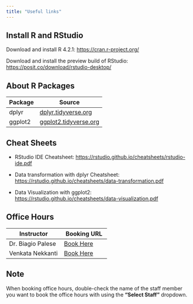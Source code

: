 ```yaml
---
title: "Useful links"
---
```


## Install R and RStudio

Download and install R 4.2.1: <https://cran.r-project.org/>

Download and install the preview build of RStudio: <https://posit.co/download/rstudio-desktop/>

## About R Packages

| Package | Source                                                  |
|---------|---------------------------------------------------------|
| dplyr   | [dplyr.tidyverse.org](https://dplyr.tidyverse.org/)     |
| ggplot2 | [ggplot2.tidyverse.org](https://ggplot2.tidyverse.org/) |

## Cheat Sheets

-   RStudio IDE Cheatsheet: <https://rstudio.github.io/cheatsheets/rstudio-ide.pdf>

-   Data transformation with dplyr Cheatsheet: <https://rstudio.github.io/cheatsheets/data-transformation.pdf>

-   Data Visualization with ggplot2: <https://rstudio.github.io/cheatsheets/data-visualization.pdf>

## Office Hours

| Instructor        | Booking URL    |
|-------------------|----------------|
| Dr. Biagio Palese | [Book Here](https://outlook.office365.com/book/OfficeHoursSpring20241@mail.niu.edu/?ae=true&login_hint) |
| Venkata Nekkanti  | [Book Here](https://outlook.office365.com/book/OfficeHoursSpring20241@mail.niu.edu/?ae=true&login_hint) |

::: {.callout-note}
## Note

When booking office hours, double-check the name of the staff member you want to book the office hours with using the **"Select Staff"** dropdown.
:::

